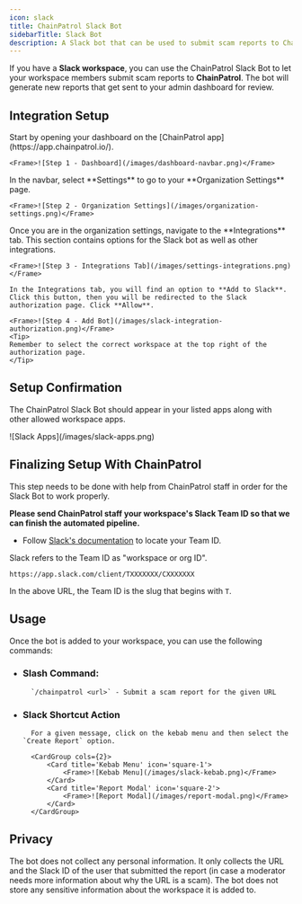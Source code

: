 ```yaml
---
icon: slack
title: ChainPatrol Slack Bot
sidebarTitle: Slack Bot
description: A Slack bot that can be used to submit scam reports to ChainPatrol
---
```


If you have a **Slack workspace**, you can use the ChainPatrol Slack Bot to let your workspace members submit scam reports to **ChainPatrol**. The bot will generate new reports that get sent to your admin dashboard for review.

## Integration Setup

<Tabs>
  <Tab title="Step 1 - Dashboard">
    Start by opening your dashboard on the [ChainPatrol app](https://app.chainpatrol.io/).

    <Frame>![Step 1 - Dashboard](/images/dashboard-navbar.png)</Frame>

  </Tab>
  <Tab title="Step 2 - Organization Settings">
    In the navbar, select **Settings** to go to your **Organization Settings** page.

    <Frame>![Step 2 - Organization Settings](/images/organization-settings.png)</Frame>

  </Tab>
  <Tab title="Step 3 - Integrations">
    Once you are in the organization settings, navigate to the **Integrations** tab. This section contains options for the Slack bot as well as other integrations.

    <Frame>![Step 3 - Integrations Tab](/images/settings-integrations.png)</Frame>

  </Tab>
  <Tab title="Step 4 - Slack Auth">

    In the Integrations tab, you will find an option to **Add to Slack**. Click this button, then you will be redirected to the Slack authorization page. Click **Allow**.

    <Frame>![Step 4 - Add Bot](/images/slack-integration-authorization.png)</Frame>
    <Tip>
    Remember to select the correct workspace at the top right of the authorization page.
    </Tip>

  </Tab>
</Tabs>

## Setup Confirmation

The ChainPatrol Slack Bot should appear in your listed apps along with other allowed workspace apps.

<Frame>![Slack Apps](/images/slack-apps.png)</Frame>

## Finalizing Setup With ChainPatrol

<Warning>
  This step needs to be done with help from ChainPatrol staff in order for the
  Slack Bot to work properly.
</Warning>

**Please send ChainPatrol staff your workspace's Slack Team ID so that we can finish the automated pipeline.**

- Follow [Slack's documentation](https://slack.com/intl/en-gb/help/articles/221769328-Locate-your-Slack-URL-or-ID#free,-pro-and-business+-subscriptions-2) to locate your Team ID.

<Tip>
  Slack refers to the Team ID as "workspace or org ID".

`https://app.slack.com/client/TXXXXXXX/CXXXXXXX`

In the above URL, the Team ID is the slug that begins with `T`.

</Tip>

## Usage

Once the bot is added to your workspace, you can use the following commands:

- ### Slash Command:

        `/chainpatrol <url>` - Submit a scam report for the given URL

- ### Slack Shortcut Action

        For a given message, click on the kebab menu and then select the `Create Report` option.

        <CardGroup cols={2}>
            <Card title='Kebab Menu' icon='square-1'>
                <Frame>![Kebab Menu](/images/slack-kebab.png)</Frame>
            </Card>
            <Card title='Report Modal' icon='square-2'>
                <Frame>![Report Modal](/images/report-modal.png)</Frame>
            </Card>
        </CardGroup>

## Privacy

The bot does not collect any personal information. It only collects the URL and the Slack ID of the user that submitted the report (in case a moderator needs more information about why the URL is a scam). The bot does not store any sensitive information about the workspace it is added to.
